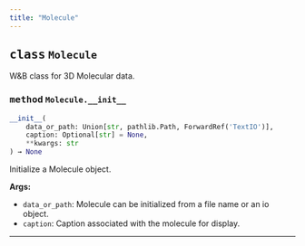 ```yaml
---
title: "Molecule"
---
```







## <kbd>class</kbd> `Molecule`
W&B class for 3D Molecular data. 

### <kbd>method</kbd> `Molecule.__init__`

```python
__init__(
    data_or_path: Union[str, pathlib.Path, ForwardRef('TextIO')],
    caption: Optional[str] = None,
    **kwargs: str
) → None
```

Initialize a Molecule object. 



**Args:**
 
 - `data_or_path`:  Molecule can be initialized from a file name or an io object. 
 - `caption`:  Caption associated with the molecule for display. 




---




